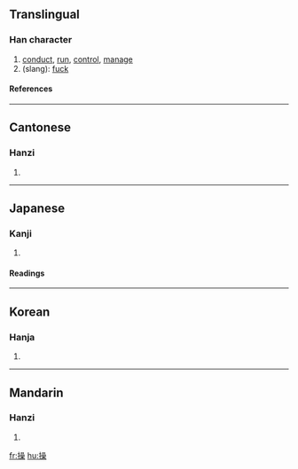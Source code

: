 {{see|肏}}

==Translingual==
===Han character===
{{Han char|rn=64|rad=手|as=13|sn=16|four=5609<sub>4</sub>|canj=手口口木 (QRRD)}}
# [[conduct]], [[run]], [[control]], [[manage]]
# (slang): [[fuck]]
====References====
{{Han ref|kx=0458.150|dkj=12806|dj=0807.040|hdz=31969.030|uh=64CD|ud=25805|bh=BEDE|bd=48862}}

----
==Cantonese==
===Hanzi===
{{yue-hanzi|jyut=|y=chou1}}
# {{defn|Cantonese}}

----
==Japanese==
===Kanji===
{{ja-kanji|grade=|rs=手13}}
# {{defn|Japanese}} 
====Readings====
{{ja-readings|on=[[そう]] (sō)|kun=[[あやつる]] (ayatsuru), [[とる]] (toru), [[みさお]] (misao)}}

----
==Korean==
===Hanja===
{{ko-hanja|hangeul=[[조]]|eumhun=|rv=jo|mr=cho|y=co}}
# {{defn|Korean}}

----
==Mandarin==
===Hanzi===
{{cmn-hanzi|pin=[[cāo]] (cao1)|wg=ts'ao<sup>1</sup>}}
# {{defn|Mandarin}}

[[fr:操]]
[[hu:操]]